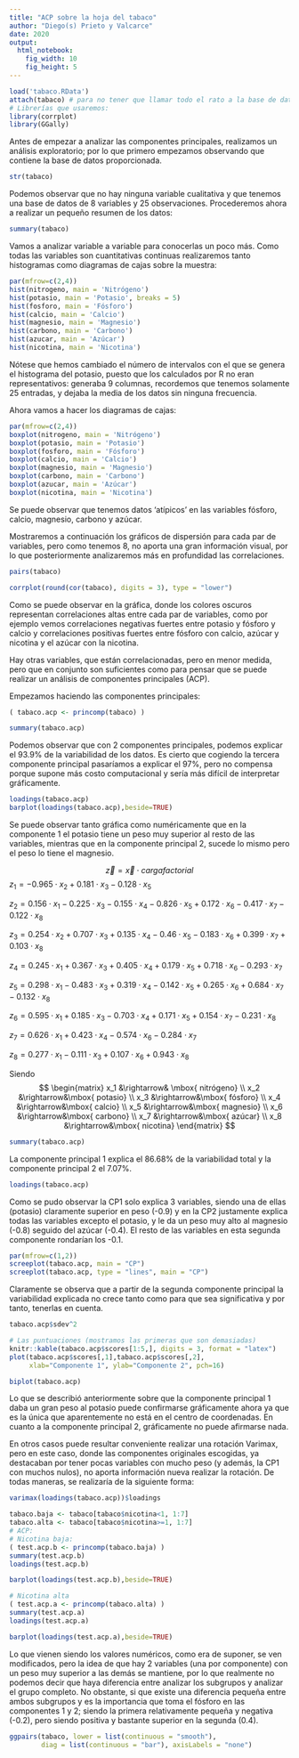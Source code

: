 ```yaml
---
title: "ACP sobre la hoja del tabaco"
author: "Diego(s) Prieto y Valcarce"
date: 2020
output: 
  html_notebook:
    fig_width: 10 
    fig_height: 5
---
```

```r
load('tabaco.RData')
attach(tabaco) # para no tener que llamar todo el rato a la base de datos
# Librerías que usaremos:
library(corrplot)
library(GGally)
```

\renewcommand*\contentsname{Índice}
\tableofcontents
\newpage

\section{Análisis descriptivo}
Antes de empezar a analizar las componentes principales, realizamos un 
análisis exploratorio; por lo que primero empezamos observando que contiene
la base de datos proporcionada.
```r
str(tabaco)
```
Podemos observar que no hay ninguna variable cualitativa y que tenemos 
una base de datos de 8 variables y 25 observaciones. Procederemos 
ahora a realizar un pequeño resumen de los datos:
```r
summary(tabaco)
```
\subsection{Análisis univariante}
Vamos a analizar variable a variable para conocerlas un poco más. Como 
todas las variables son cuantitativas continuas realizaremos tanto histogramas
como diagramas de cajas sobre la muestra:
```r
par(mfrow=c(2,4))
hist(nitrogeno, main = 'Nitrógeno')
hist(potasio, main = 'Potasio', breaks = 5)
hist(fosforo, main = 'Fósforo')
hist(calcio, main = 'Calcio')
hist(magnesio, main = 'Magnesio')
hist(carbono, main = 'Carbono')
hist(azucar, main = 'Azúcar')
hist(nicotina, main = 'Nicotina')
```
Nótese que hemos cambiado el número de intervalos con el que se genera el
histograma del potasio, puesto que los calculados por R no eran 
representativos: generaba 9 columnas, recordemos que tenemos solamente
25 entradas, y dejaba la media de los datos sin ninguna frecuencia.

Ahora vamos a hacer los diagramas de cajas:
```r
par(mfrow=c(2,4))
boxplot(nitrogeno, main = 'Nitrógeno')
boxplot(potasio, main = 'Potasio')
boxplot(fosforo, main = 'Fósforo')
boxplot(calcio, main = 'Calcio')
boxplot(magnesio, main = 'Magnesio')
boxplot(carbono, main = 'Carbono')
boxplot(azucar, main = 'Azúcar')
boxplot(nicotina, main = 'Nicotina')
```
Se puede observar que tenemos datos 'atípicos' en las variables fósforo,
calcio, magnesio, carbono y azúcar.

\subsection{Análisis multivariante}
Mostraremos a continuación los gráficos de dispersión para cada par de 
variables, pero como tenemos 8, no aporta una gran información visual,
por lo que posteriormente analizaremos más en profundidad las correlaciones.
```r
pairs(tabaco)
```
```r
corrplot(round(cor(tabaco), digits = 3), type = "lower")
```

Como se puede observar en la gráfica, donde los colores oscuros representan 
correlaciones altas entre cada par de variables, como por ejemplo vemos
correlaciones negativas fuertes entre potasio y fósforo y calcio y correlaciones
positivas fuertes entre fósforo con calcio, azúcar y nicotina y el azúcar con la nicotina.

Hay otras variables, que están correlacionadas, pero en menor medida, pero
que en conjunto son suficientes como para pensar que se puede realizar un
análisis de componentes principales (ACP).

\section{Análisis de componentes principales}
Empezamos haciendo las componentes principales:
```r
( tabaco.acp <- princomp(tabaco) )
```
\subsection{Número de componentes principales}
```r
summary(tabaco.acp)
```

Podemos observar que con 2 componentes principales, podemos explicar 
el 93.9\% de la variabilidad de los datos. Es cierto que cogiendo la 
tercera componente principal pasaríamos a explicar el 97\%, pero no compensa
porque supone más costo computacional y sería más difícil de interpretar
gráficamente.

\subsection{Correlaciones entre CP y variables originales}
```r
loadings(tabaco.acp)
barplot(loadings(tabaco.acp),beside=TRUE)
```
Se puede observar tanto gráfica como numéricamente que en la componente 1
el potasio tiene un peso muy superior al resto de las variables, mientras
que en la componente principal 2, sucede lo mismo pero el peso lo tiene 
el magnesio.
\subsection{Expresión de las componentes principales}
$$ \vec{z} = \vec{x} \cdot carga factorial$$
$z_1 = -0.965\cdot x_2 + 0.181 \cdot x_3 - 0.128 \cdot x_5$
 
$z_2 = 0.156\cdot x_1 - 0.225\cdot x_3 - 0.155\cdot x_4 -0.826\cdot x_5 + 0.172\cdot x_6 - 0.417\cdot x_7 - 0.122 \cdot x_8$
 
$z_3 = 0.254\cdot x_2 + 0.707\cdot x_3 + 0.135\cdot x_4 -0.46\cdot x_5 - 0.183\cdot x_6 + 0.399 \cdot x_7 + 0.103 \cdot x_8$
 
$z_4 = 0.245\cdot x_1 + 0.367\cdot x_3 + 0.405 \cdot x_4 + 0.179\cdot x_5 + 0.718\cdot x_6 - 0.293\cdot x_7$
 
$z_5 = 0.298\cdot x_1 - 0.483\cdot x_3 + 0.319\cdot x_4 - 0.142\cdot x_5 + 0.265\cdot x_6 + 0.684\cdot x_7 - 0.132\cdot x_8$
 
$z_6 = 0.595\cdot x_1 + 0.185\cdot x_3 - 0.703\cdot x_4 + 0.171\cdot x_5 + 0.154 \cdot x_7 - 0.231\cdot x_8$
 
$z_7 = 0.626\cdot x_1 + 0.423 \cdot x_4 - 0.574\cdot x_6 - 0.284\cdot x_7$
 
 $z_8 = 0.277\cdot x_1 - 0.111\cdot x_3 + 0.107\cdot x_6 + 0.943\cdot x_8$
 
 Siendo 
 $$
 \begin{matrix}
 x_1 &\rightarrow& \mbox{ nitrógeno} \\
 x_2 &\rightarrow&\mbox{ potasio} \\
 x_3 &\rightarrow&\mbox{ fósforo} \\
 x_4 &\rightarrow&\mbox{ calcio} \\
 x_5 &\rightarrow&\mbox{ magnesio} \\
 x_6 &\rightarrow&\mbox{ carbono} \\
 x_7 &\rightarrow&\mbox{ azúcar} \\
 x_8 &\rightarrow&\mbox{ nicotina}
 \end{matrix}
 $$
 
\subsection{Porcentaje de variabilidad}
```r
summary(tabaco.acp)
```
La componente principal 1 explica el 86.68\% de la variabilidad total y la
componente principal 2 el 7.07\%.
\subsection{Variables explicadas}
```r
loadings(tabaco.acp)
```
Como se pudo observar la CP1 solo explica 3 variables, siendo una de ellas (potasio)
claramente superior en peso (-0.9) y en la CP2 justamente explica todas las variables
excepto el potasio, y le da un peso muy alto al magnesio (-0.8) seguido del azúcar (-0.4). El resto
de las variables en esta segunda componente rondarían los -0.1.
\subsection{Importancia relativa de las CP}
```r
par(mfrow=c(1,2))
screeplot(tabaco.acp, main = "CP")
screeplot(tabaco.acp, type = "lines", main = "CP")
```
Claramente se observa que a partir de la segunda componente principal la variabilidad
explicada no crece tanto como para que sea significativa y por tanto, tenerlas en cuenta.
\subsection{Varianzas de las componentes obtenidas}
```r
tabaco.acp$sdev^2
```
\subsection{Matriz de puntutaciones y representación}
```r
# Las puntuaciones (mostramos las primeras que son demasiadas)
knitr::kable(tabaco.acp$scores[1:5,], digits = 3, format = "latex")
plot(tabaco.acp$scores[,1],tabaco.acp$scores[,2], 
     xlab="Componente 1", ylab="Componente 2", pch=16)
```

\subsection{Biplot}
```r
biplot(tabaco.acp)
```
Lo que se describió anteriormente sobre que la componente principal 1 daba un 
gran peso al potasio puede confirmarse gráficamente ahora ya que es la única
que aparentemente no está en el centro de coordenadas. En cuanto a la componente
principal 2, gráficamente no puede afirmarse nada.

\subsection{Rotación Varimax}
En otros casos puede resultar conveniente realizar una rotación Varimax, pero
en este caso, donde las componentes originales escogidas, ya destacaban por
tener pocas variables con mucho peso (y además, la CP1 con muchos nulos), no aporta
información nueva realizar la rotación. De todas maneras, se realizaría de 
la siguiente forma:
```r
varimax(loadings(tabaco.acp))$loadings
```
\subsection{Cargas factoriales en subgrupos}
```r
tabaco.baja <- tabaco[tabaco$nicotina<1, 1:7]
tabaco.alta <- tabaco[tabaco$nicotina>=1, 1:7]
# ACP:
# Nicotina baja:
( test.acp.b <- princomp(tabaco.baja) )
summary(test.acp.b)
loadings(test.acp.b)
```
```r
barplot(loadings(test.acp.b),beside=TRUE)

# Nicotina alta
( test.acp.a <- princomp(tabaco.alta) )
summary(test.acp.a)
loadings(test.acp.a)
```
```r
barplot(loadings(test.acp.a),beside=TRUE)
```
Lo que vienen siendo los valores numéricos, como era de suponer, se ven modificados,
pero la idea de que hay 2 variables (una por componente) con un peso muy superior
a las demás se mantiene, por lo que realmente no podemos decir que haya diferencia
entre analizar los subgrupos y analizar el grupo completo. No obstante, si 
que existe una diferencia pequeña entre ambos subgrupos y es la importancia que toma
el fósforo en las componentes 1 y 2; siendo la primera relativamente pequeña 
y negativa (-0.2), pero siendo positiva y bastante superior en la segunda (0.4).

```r
ggpairs(tabaco, lower = list(continuous = "smooth"), 
        diag = list(continuous = "bar"), axisLabels = "none")
```
